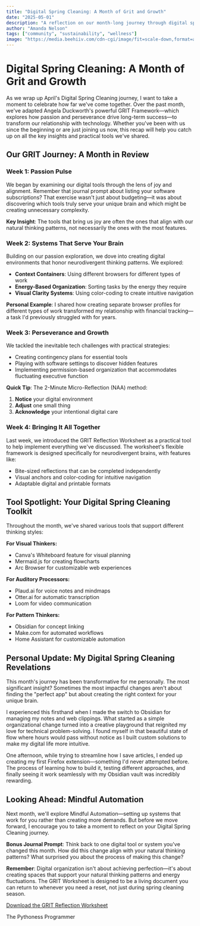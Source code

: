 ```yaml
---
title: "Digital Spring Cleaning: A Month of Grit and Growth"
date: "2025-05-01"
description: "A reflection on our month-long journey through digital spring cleaning, celebrating growth and setting intentions for mindful automation."
author: "Amanda Nelson"
tags: ["community", "sustainability", "wellness"]
image: "https://media.beehiiv.com/cdn-cgi/image/fit=scale-down,format=auto,onerror=redirect,quality=80/uploads/asset/file/a28cfaec-e519-430e-985a-6e4a7a5883c0/Beehiiv_Banner.png?t=1745446972"
---
```


# Digital Spring Cleaning: A Month of Grit and Growth

As we wrap up April's Digital Spring Cleaning journey, I want to take a moment to celebrate how far we've come together. Over the past month, we've adapted Angela Duckworth's powerful GRIT Framework—which explores how passion and perseverance drive long-term success—to transform our relationship with technology. Whether you've been with us since the beginning or are just joining us now, this recap will help you catch up on all the key insights and practical tools we've shared.

## Our GRIT Journey: A Month in Review

### Week 1: Passion Pulse

We began by examining our digital tools through the lens of joy and alignment. Remember that journal prompt about listing your software subscriptions? That exercise wasn't just about budgeting—it was about discovering which tools truly serve your unique brain and which might be creating unnecessary complexity.

**Key Insight**: The tools that bring us joy are often the ones that align with our natural thinking patterns, not necessarily the ones with the most features.

### Week 2: Systems That Serve Your Brain

Building on our passion exploration, we dove into creating digital environments that honor neurodivergent thinking patterns. We explored:

- **Context Containers**: Using different browsers for different types of work
- **Energy-Based Organization**: Sorting tasks by the energy they require
- **Visual Clarity Systems**: Using color-coding to create intuitive navigation

**Personal Example**: I shared how creating separate browser profiles for different types of work transformed my relationship with financial tracking—a task I'd previously struggled with for years.

### Week 3: Perseverance and Growth

We tackled the inevitable tech challenges with practical strategies:

- Creating contingency plans for essential tools
- Playing with software settings to discover hidden features
- Implementing permission-based organization that accommodates fluctuating executive function

**Quick Tip**: The 2-Minute Micro-Reflection (NAA) method:

1. **Notice** your digital environment
2. **Adjust** one small thing
3. **Acknowledge** your intentional digital care

### Week 4: Bringing It All Together

Last week, we introduced the GRIT Reflection Worksheet as a practical tool to help implement everything we've discussed. The worksheet's flexible framework is designed specifically for neurodivergent brains, with features like:

- Bite-sized reflections that can be completed independently
- Visual anchors and color-coding for intuitive navigation
- Adaptable digital and printable formats

## Tool Spotlight: Your Digital Spring Cleaning Toolkit

Throughout the month, we've shared various tools that support different thinking styles:

**For Visual Thinkers:**
- Canva's Whiteboard feature for visual planning
- Mermaid.js for creating flowcharts
- Arc Browser for customizable web experiences

**For Auditory Processors:**
- Plaud.ai for voice notes and mindmaps
- Otter.ai for automatic transcription
- Loom for video communication

**For Pattern Thinkers:**
- Obsidian for concept linking
- Make.com for automated workflows
- Home Assistant for customizable automation

## Personal Update: My Digital Spring Cleaning Revelations

This month's journey has been transformative for me personally. The most significant insight? Sometimes the most impactful changes aren't about finding the "perfect app" but about creating the right context for your unique brain.

I experienced this firsthand when I made the switch to Obsidian for managing my notes and web clippings. What started as a simple organizational change turned into a creative playground that reignited my love for technical problem-solving. I found myself in that beautiful state of flow where hours would pass without notice as I built custom solutions to make my digital life more intuitive.

One afternoon, while trying to streamline how I save articles, I ended up creating my first Firefox extension—something I'd never attempted before. The process of learning how to build it, testing different approaches, and finally seeing it work seamlessly with my Obsidian vault was incredibly rewarding.

## Looking Ahead: Mindful Automation

Next month, we'll explore Mindful Automation—setting up systems that work for you rather than creating more demands. But before we move forward, I encourage you to take a moment to reflect on your Digital Spring Cleaning journey.

**Bonus Journal Prompt**: Think back to one digital tool or system you've changed this month. How did this change align with your natural thinking patterns? What surprised you about the process of making this change?

**Remember**: Digital organization isn't about achieving perfection—it's about creating spaces that support your natural thinking patterns and energy fluctuations. The GRIT Worksheet is designed to be a living document you can return to whenever you need a reset, not just during spring cleaning season.

[Download the GRIT Reflection Worksheet](/digital-spring-cleaning/digitalspringcleaningWorksheet.pdf)

The Pythoness Programmer

<Signature />